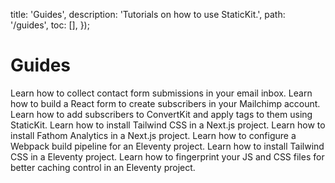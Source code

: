 
  title: 'Guides',
  description: 'Tutorials on how to use StaticKit.',
  path: '/guides',
  toc: [],
});

# Guides

<GuideItem title="How To Build a Contact Form with React" href="/guides/contact-form-react">
  Learn how to collect contact form submissions in your email inbox.
</GuideItem>

<GuideItem title="How To Build a Mailchimp Form with React" href="/guides/mailchimp-react">
  Learn how to build a React form to create subscribers in your Mailchimp account.
</GuideItem>

<GuideItem title="How To Build a ConvertKit Form with React" href="/guides/convertkit-react">
  Learn how to add subscribers to ConvertKit and apply tags to them using StaticKit.
</GuideItem>

<GuideItem title="How To Use Tailwind CSS with Next.js" href="/guides/next-js-tailwind">
  Learn how to install Tailwind CSS in a Next.js project.
</GuideItem>

<GuideItem title="How To Use Fathom Analytics with Next.js" href="/guides/fathom-analytics-next-js">
  Learn how to install Fathom Analytics in a Next.js project.
</GuideItem>

<GuideItem title="How To Use Webpack in an Eleventy Project" href="/guides/eleventy-webpack">
  Learn how to configure a Webpack build pipeline for an Eleventy project.
</GuideItem>

<GuideItem title="How To Use Tailwind CSS with Eleventy" href="/guides/eleventy-tailwind">
  Learn how to install Tailwind CSS in a Eleventy project.
</GuideItem>

<GuideItem title="How To Use Asset Fingerprinting with Eleventy" href="/guides/eleventy-asset-fingerprinting">
  Learn how to fingerprint your JS and CSS files for better caching control in an Eleventy project.
</GuideItem>
